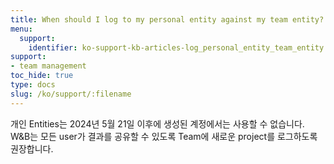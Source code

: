 ```yaml
---
title: When should I log to my personal entity against my team entity?
menu:
  support:
    identifier: ko-support-kb-articles-log_personal_entity_team_entity
support:
- team management
toc_hide: true
type: docs
slug: /ko/support/:filename
---
```


개인 Entities는 2024년 5월 21일 이후에 생성된 계정에서는 사용할 수 없습니다. W&B는 모든 user가 결과를 공유할 수 있도록 Team에 새로운 project를 로그하도록 권장합니다.

